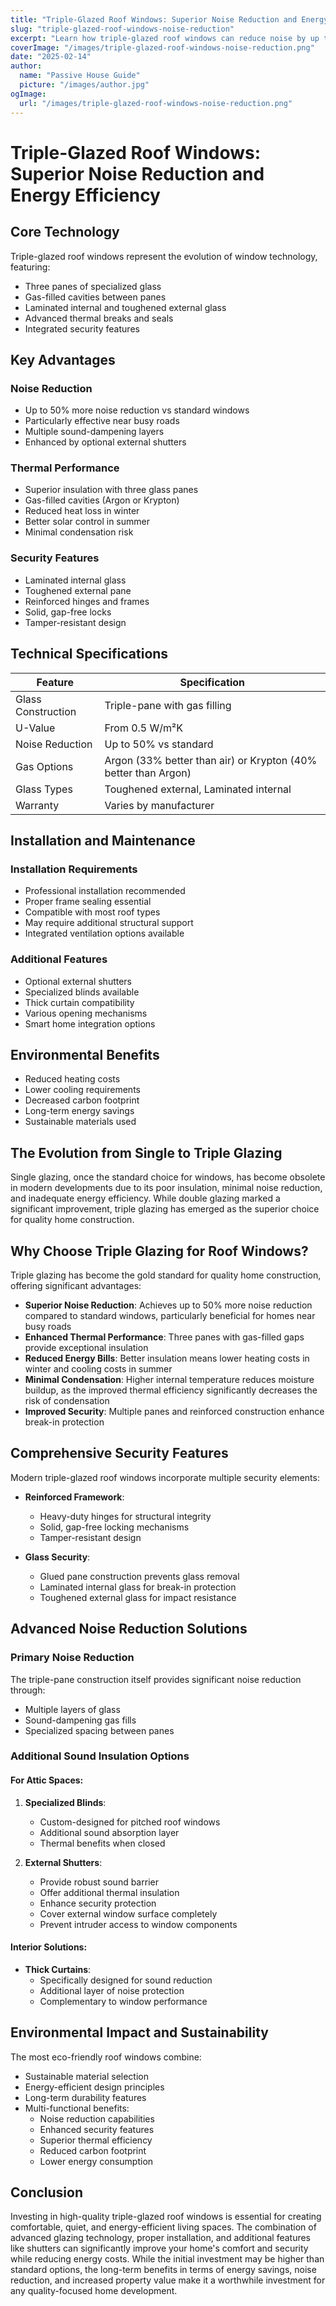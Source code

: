 ```yaml
---
title: "Triple-Glazed Roof Windows: Superior Noise Reduction and Energy Efficiency"
slug: "triple-glazed-roof-windows-noise-reduction"
excerpt: "Learn how triple-glazed roof windows can reduce noise by up to 50% while improving energy efficiency and home security."
coverImage: "/images/triple-glazed-roof-windows-noise-reduction.png"
date: "2025-02-14"
author:
  name: "Passive House Guide"
  picture: "/images/author.jpg"
ogImage:
  url: "/images/triple-glazed-roof-windows-noise-reduction.png"
---
```


# Triple-Glazed Roof Windows: Superior Noise Reduction and Energy Efficiency

## Core Technology

Triple-glazed roof windows represent the evolution of window technology, featuring:

- Three panes of specialized glass
- Gas-filled cavities between panes
- Laminated internal and toughened external glass
- Advanced thermal breaks and seals
- Integrated security features

## Key Advantages

### Noise Reduction
- Up to 50% more noise reduction vs standard windows
- Particularly effective near busy roads
- Multiple sound-dampening layers
- Enhanced by optional external shutters

### Thermal Performance
- Superior insulation with three glass panes
- Gas-filled cavities (Argon or Krypton)
- Reduced heat loss in winter
- Better solar control in summer
- Minimal condensation risk

### Security Features
- Laminated internal glass
- Toughened external pane
- Reinforced hinges and frames
- Solid, gap-free locks
- Tamper-resistant design

## Technical Specifications

| Feature | Specification |
|---------|--------------|
| Glass Construction | Triple-pane with gas filling |
| U-Value | From 0.5 W/m²K |
| Noise Reduction | Up to 50% vs standard |
| Gas Options | Argon (33% better than air) or Krypton (40% better than Argon) |
| Glass Types | Toughened external, Laminated internal |
| Warranty | Varies by manufacturer |

## Installation and Maintenance

### Installation Requirements
- Professional installation recommended
- Proper frame sealing essential
- Compatible with most roof types
- May require additional structural support
- Integrated ventilation options available

### Additional Features
- Optional external shutters
- Specialized blinds available
- Thick curtain compatibility
- Various opening mechanisms
- Smart home integration options

## Environmental Benefits

- Reduced heating costs
- Lower cooling requirements
- Decreased carbon footprint
- Long-term energy savings
- Sustainable materials used

## The Evolution from Single to Triple Glazing

Single glazing, once the standard choice for windows, has become obsolete in modern developments due to its poor insulation, minimal noise reduction, and inadequate energy efficiency. While double glazing marked a significant improvement, triple glazing has emerged as the superior choice for quality home construction.

## Why Choose Triple Glazing for Roof Windows?

Triple glazing has become the gold standard for quality home construction, offering significant advantages:

- **Superior Noise Reduction**: Achieves up to 50% more noise reduction compared to standard windows, particularly beneficial for homes near busy roads
- **Enhanced Thermal Performance**: Three panes with gas-filled gaps provide exceptional insulation
- **Reduced Energy Bills**: Better insulation means lower heating costs in winter and cooling costs in summer
- **Minimal Condensation**: Higher internal temperature reduces moisture buildup, as the improved thermal efficiency significantly decreases the risk of condensation
- **Improved Security**: Multiple panes and reinforced construction enhance break-in protection

## Comprehensive Security Features

Modern triple-glazed roof windows incorporate multiple security elements:

- **Reinforced Framework**:
  - Heavy-duty hinges for structural integrity
  - Solid, gap-free locking mechanisms
  - Tamper-resistant design

- **Glass Security**:
  - Glued pane construction prevents glass removal
  - Laminated internal glass for break-in protection
  - Toughened external glass for impact resistance

## Advanced Noise Reduction Solutions

### Primary Noise Reduction
The triple-pane construction itself provides significant noise reduction through:
- Multiple layers of glass
- Sound-dampening gas fills
- Specialized spacing between panes

### Additional Sound Insulation Options

#### For Attic Spaces:
1. **Specialized Blinds**: 
   - Custom-designed for pitched roof windows
   - Additional sound absorption layer
   - Thermal benefits when closed

2. **External Shutters**:
   - Provide robust sound barrier
   - Offer additional thermal insulation
   - Enhance security protection
   - Cover external window surface completely
   - Prevent intruder access to window components

#### Interior Solutions:
- **Thick Curtains**: 
  - Specifically designed for sound reduction
  - Additional layer of noise protection
  - Complementary to window performance

## Environmental Impact and Sustainability

The most eco-friendly roof windows combine:
- Sustainable material selection
- Energy-efficient design principles
- Long-term durability features
- Multi-functional benefits:
  - Noise reduction capabilities
  - Enhanced security features
  - Superior thermal efficiency
  - Reduced carbon footprint
  - Lower energy consumption

## Conclusion

Investing in high-quality triple-glazed roof windows is essential for creating comfortable, quiet, and energy-efficient living spaces. The combination of advanced glazing technology, proper installation, and additional features like shutters can significantly improve your home's comfort and security while reducing energy costs. While the initial investment may be higher than standard options, the long-term benefits in terms of energy savings, noise reduction, and increased property value make it a worthwhile investment for any quality-focused home development.
